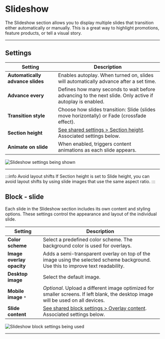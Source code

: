 # Slideshow

The Slideshow section allows you to display multiple slides that transition either automatically or manually. This is a great way to highlight promotions, feature products, or tell a visual story.

---

## Settings

| Setting               | Description                                                                 |
|------------------------|-----------------------------------------------------------------------------|
| **Automatically advance slides**   | Enables autoplay. When turned on, slides will automatically advance after a set time.         |
| **Advance every**           | Defines how many seconds to wait before advancing to the next slide. Only active if autoplay is enabled.                                       |
| **Transition style**     | Choose how slides transition: Slide (slides move horizontally) or Fade (crossfade effect).       |
| **Section height**         | [See shared settings > Section height](#section-height). Associated settings below.                        |
| **Animate on slide**     | When enabled, triggers content animations as each slide appears.                    |

![Slideshow settings being shown](./img/slideshow-1-settings.gif)

---



<SharedSettings />


<SectionHeight heightLabel="Slide" />

:::info Avoid layout shifts
If Section height is set to Slide height, you can avoid layout shifts by using slide images that use the same aspect ratio.
:::


<OverlayContent />

## Block - slide

Each slide in the Slideshow section includes its own content and styling options. These settings control the appearance and layout of the individual slide.

| Setting                  | Description |
|--------------------------|-------------|
| **Color scheme**         | Select a predefined color scheme. The background color is used for overlays. |
| **Image overlay opacity**| Adds a semi-transparent overlay on top of the image using the selected scheme background. Use this to improve text readability. |
| **Desktop image**        | Select the default image. |
| **Mobile image** `*`         | _Optional_. Upload a different image optimized for smaller screens. If left blank, the desktop image will be used on all devices. |
| **Slide content**         | [See shared block settings > Overlay content](#overlay-content). Associated settings below. |

![Slideshow block settings being used](./img/slideshow-2-slide-settings.gif)

---



<NestedBlocks />